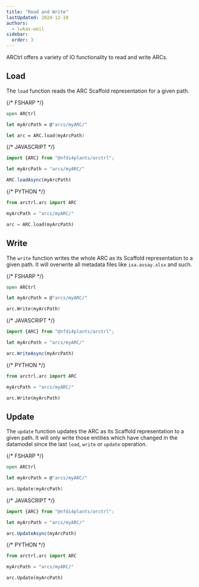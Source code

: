 ```yaml
---
title: "Read and Write"
lastUpdated: 2024-12-10
authors:
  - lukas-weil
sidebar:
  order: 3
---
```



ARCtrl offers a variety of IO functionality to read and write ARCs. 

## Load

The `load` function reads the ARC Scaffold representation for a given path.

<Tabs syncKey="pl">

{/* FSHARP */}
<TabItem label="FSharp" icon='seti:'>

```fsharp
open ARCtrl

let myArcPath = @"arcs/myARC/"

let arc = ARC.load(myArcPath)
```
</TabItem>

{/* JAVASCRIPT */}
<TabItem label="JavaScript" icon='seti:javascript'>

```js
import {ARC} from "@nfdi4plants/arctrl";

let myArcPath = "arcs/myARC/"

ARC.loadAsync(myArcPath)
```
</TabItem>

{/* PYTHON */}
<TabItem label="Python" icon='seti:python'>

```py
from arctrl.arc import ARC

myArcPath = "arcs/myARC/"

arc = ARC.load(myArcPath)
```

</TabItem>
</Tabs>


## Write

The `write` function writes the whole ARC as its Scaffold representation to a given path. It will overwrite all metadata files like `isa.assay.xlsx` and such.

<Tabs syncKey="pl">

{/* FSHARP */}
<TabItem label="FSharp" icon='seti:'>

```fsharp
open ARCtrl

let myArcPath = @"arcs/myARC/"

arc.Write(myArcPath)
```
</TabItem>

{/* JAVASCRIPT */}
<TabItem label="JavaScript" icon='seti:javascript'>

```js
import {ARC} from "@nfdi4plants/arctrl";

let myArcPath = "arcs/myARC/"

arc.WriteAsync(myArcPath)
```
</TabItem>

{/* PYTHON */}
<TabItem label="Python" icon='seti:python'>

```py
from arctrl.arc import ARC

myArcPath = "arcs/myARC/"

arc.Write(myArcPath)
```

</TabItem>
</Tabs>


## Update

The `update` function updates the ARC as its Scaffold representation to a given path. 
It will only write those entities which have changed in the datamodel since the last `load`, `write` or `update` operation.

<Tabs syncKey="pl">

{/* FSHARP */}
<TabItem label="FSharp" icon='seti:'>

```fsharp
open ARCtrl

let myArcPath = @"arcs/myARC/"

arc.Update(myArcPath)
```
</TabItem>

{/* JAVASCRIPT */}
<TabItem label="JavaScript" icon='seti:javascript'>

```js
import {ARC} from "@nfdi4plants/arctrl";

let myArcPath = "arcs/myARC/"

arc.UpdateAsync(myArcPath)
```
</TabItem>

{/* PYTHON */}
<TabItem label="Python" icon='seti:python'>

```py
from arctrl.arc import ARC

myArcPath = "arcs/myARC/"

arc.Update(myArcPath)
```

</TabItem>
</Tabs>